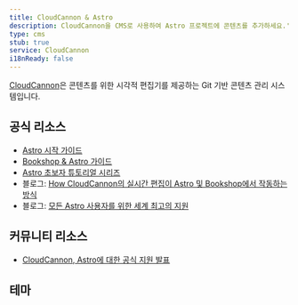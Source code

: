 ```yaml
---
title: CloudCannon & Astro
description: CloudCannon을 CMS로 사용하여 Astro 프로젝트에 콘텐츠를 추가하세요.'
type: cms
stub: true
service: CloudCannon
i18nReady: false
---
```



[CloudCannon](https://cloudcannon.com)은 콘텐츠를 위한 시각적 편집기를 제공하는 Git 기반 콘텐츠 관리 시스템입니다.

## 공식 리소스

- [Astro 시작 가이드](https://cloudcannon.com/documentation/guides/astro-starter-guide/)
- [Bookshop & Astro 가이드](https://cloudcannon.com/documentation/guides/bookshop-astro-guide/)
- [Astro 초보자 튜토리얼 시리즈](https://cloudcannon.com/tutorials/astro-beginners-tutorial-series/)
- 블로그: [How CloudCannon의 실시간 편집이 Astro 및 Bookshop에서 작동하는 방식](https://cloudcannon.com/blog/how-cloudcannons-live-editing-works-with-astro-and-bookshop/)
- 블로그: [모든 Astro 사용자를 위한 세계 최고의 지원](https://cloudcannon.com/blog/out-of-this-world-support-for-all-astro-users/)

## 커뮤니티 리소스 

- [CloudCannon, Astro에 대한 공식 지원 발표](https://astro.build/blog/astro-cloudcannon-support/)

## 테마

<Grid>
  <Card title="Sendit" href="https://astro.build/themes/details/sendit/" thumbnail="sendit.png"/>
</Grid>